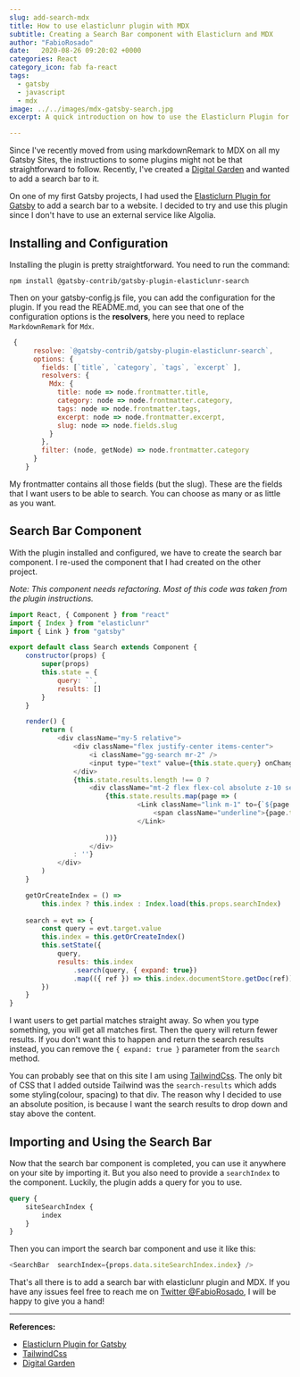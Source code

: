 ```yaml
---
slug: add-search-mdx
title: How to use elasticlunr plugin with MDX
subtitle: Creating a Search Bar component with Elasticlurn and MDX
author: "FabioRosado"
date:   2020-08-26 09:20:02 +0000
categories: React
category_icon: fab fa-react
tags: 
  - gatsby
  - javascript
  - mdx
image: ../../images/mdx-gatsby-search.jpg
excerpt: A quick introduction on how to use the Elasticlurn Plugin for Gatsby together with MDX to create a search bar component and allow users to search your site.

---
```


Since I've recently moved from using markdownRemark to MDX on all my Gatsby Sites, the instructions to some plugins might not be that straightforward to follow. Recently, I've created a [Digital Garden](https://theflying.dev) and wanted to add a search bar to it. 

On one of my first Gatsby projects, I had used the [Elasticlurn Plugin for Gatsby](https://www.gatsbyjs.com/plugins/@gatsby-contrib/gatsby-plugin-elasticlunr-search/?=search) to add a search bar to a website. I decided to try and use this plugin since I don't have to use an external service like Algolia.

## Installing and Configuration

Installing the plugin is pretty straightforward. You need to run the command:

```shell
npm install @gatsby-contrib/gatsby-plugin-elasticlunr-search
```  

Then on your gatsby-config.js file, you can add the configuration for the plugin. If you read the README.md, you can see that one of the configuration options is the **resolvers**, here you need to replace `MarkdownRemark` for `Mdx`.

```javascript
 {
      resolve: `@gatsby-contrib/gatsby-plugin-elasticlunr-search`,
      options: {
        fields: [`title`, `category`, `tags`, `excerpt` ],
        resolvers: {
          Mdx: {
            title: node => node.frontmatter.title,
            category: node => node.frontmatter.category,
            tags: node => node.frontmatter.tags,
            excerpt: node => node.frontmatter.excerpt,
            slug: node => node.fields.slug
          }
        },
        filter: (node, getNode) => node.frontmatter.category
      }
    }
```

My frontmatter contains all those fields (but the slug). These are the fields that I want users to be able to search. You can choose as many or as little as you want. 

## Search Bar Component

With the plugin installed and configured, we have to create the search bar component. I re-used the component that I had created on the other project. 

_Note: This component needs refactoring. Most of this code was taken from the plugin instructions._

```javascript
import React, { Component } from "react"
import { Index } from "elasticlunr"
import { Link } from "gatsby"

export default class Search extends Component {
    constructor(props) {
        super(props)
        this.state = {
            query: ``,
            results: []
        }
    }

    render() {
        return ( 
            <div className="my-5 relative">
                <div className="flex justify-center items-center">
                    <i className="gg-search mr-2" />
                    <input type="text" value={this.state.query} onChange={this.search} placeholder="Search..." />
                </div>
                {this.state.results.length !== 0 ? 
                    <div className="mt-2 flex flex-col absolute z-10 search-results">
                        {this.state.results.map(page => (
                                <Link className="link m-1" to={`${page.slug}`} key={page.title}>
                                    <span className="underline">{page.title}</span> : <span className="green">{page.tags.join(', ')}</span>
                                </Link>
                                
                        ))}
                    </div>
                : ''}
            </div>
        )
    }

    getOrCreateIndex = () =>
        this.index ? this.index : Index.load(this.props.searchIndex)
    
    search = evt => {
        const query = evt.target.value
        this.index = this.getOrCreateIndex()
        this.setState({
            query,
            results: this.index
                .search(query, { expand: true})
                .map(({ ref }) => this.index.documentStore.getDoc(ref))
        })
    }
}
```

I want users to get partial matches straight away. So when you type something, you will get all matches first.  Then the query will return fewer results. If you don't want this to happen and return the search results instead, you can remove the `{ expand: true }` parameter from the `search` method.

You can probably see that on this site I am using [TailwindCss](https://tailwindcss.com/). The only bit of CSS that I added outside Tailwind was the `search-results` which adds some styling(colour, spacing) to that div. The reason why I decided to use an absolute position, is because I want the search results to drop down and stay above the content.

## Importing and Using the Search Bar

Now that the search bar component is completed, you can use it anywhere on your site by importing it. But you also need to provide a `searchIndex` to the component. Luckily, the plugin adds a query for you to use.

```graphql
query {
    siteSearchIndex {
        index
    }
}
```

Then you can import the search bar component and use it like this:

```javascript
<SearchBar  searchIndex={props.data.siteSearchIndex.index} />
```

That's all there is to add a search bar with elasticlunr plugin and MDX. If you have any issues feel free to reach me on [Twitter @FabioRosado](https://twitter.com/FabioRosado_), I will be happy to give you a hand!


---
**References:**

- [Elasticlurn Plugin for Gatsby](https://www.gatsbyjs.com/plugins/@gatsby-contrib/gatsby-plugin-elasticlunr-search/?=search)
- [TailwindCss](https://tailwindcss.com/)
- [Digital Garden](https:////theflying.dev)
